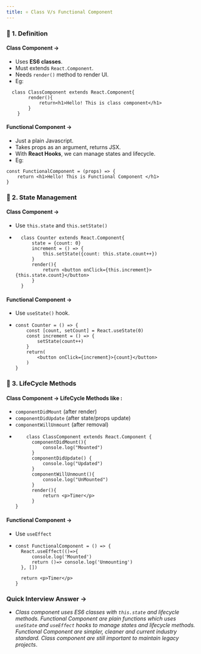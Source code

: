 ```yaml
---
title: ⚛️ Class V/s Functional Component
---
```


### 🔹 1. Definition

#### Class Component ->

- Uses **ES6 classes**.
- Must extends `React.Component`.
- Needs `render()` method to render UI.
- Eg:

```
  class ClassComponent extends React.Component{
        render(){
            return<h1>Hello! This is class component</h1>
        }
    }
```

#### Functional Component ->

- Just a plain Javascript.
- Takes props as an argument, returns JSX.
- With **React Hooks**, we can manage states and lifecycle.
- Eg:

```
const FunctionalComponent = (props) => {
    return <h1>Hello! This is Functional Component </h1>
}
```

### 🔹 2. State Management

#### Class Component ->

- Use `this.state` and `this.setState()`
- ```
    class Counter extends React.Component{
        state = {count: 0}
        increment = () => {
            this.setState({count: this.state.count++})
        }
        render(){
            return <button onClick={this.increment}>{this.state.count}</button>
        }
    }
  ```

#### Functional Component ->

- Use `useState()` hook.
- ```
  const Counter = () => {
      const [count, setCount] = React.useState(0)
      const increment = () => {
          setState(count++)
      }
      return(
          <button onClick={increment}>{count}</button>
      )
  }
  ```

### 🔹 3. LifeCycle Methods

#### Class Component -> LifeCycle Methods like :

- `componentDidMount` (after render)
- `componentDidUpdate` (after state/props update)
- `componentWillUnmount` (after removal)
- ```
      class ClassComponent extends React.Component {
        componentDidMount(){
            console.log("Mounted")
        }
        componentDidUpdate() {
            console.log("Updated")
        }
        componentWillUnmount(){
            console.log("UnMounted")
        }
        render(){
            return <p>Timer</p>
        }
  }
  ```

#### Functional Component ->

- Use `useEffect`
- ```
  const FunctionalComponent = () => {
    React.useEffect(()=>{
        console.log('Mounted')
        return ()=> console.log('Unmounting')
    }, [])

    return <p>Timer</p>
  }
  ```

### Quick Interview Answer ->

- _Class component uses ES6 classes with `this.state` and lifecycle methods. Functional Component are plain functions which uses
  `useState` and `useEffect` hooks to manage states and lifecycle methods. Functional Component are simpler, cleaner and current
  industry standard. Class component are still important to maintain legacy projects_.

